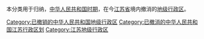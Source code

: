 本分类用于归纳，[[中华人民共和国时期|中华人民共和国时期]]，在今[[江苏省|江苏省]]境内撤消的[[地级行政区|地级行政区]]。

[[Category:已撤销的中华人民共和国地级行政区|Category:已撤销的中华人民共和国地级行政区]]
[[Category:已撤消的中华人民共和国江苏行政区划|Category:已撤消的中华人民共和国江苏行政区划]]
[[Category:江苏地级行政区|Category:江苏地级行政区]]